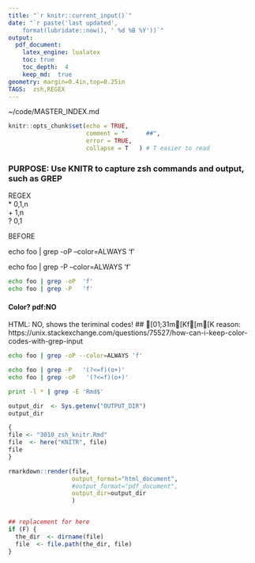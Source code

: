 ```yaml
---
title: "`r knitr::current_input()`"
date: "`r paste('last updated', 
    format(lubridate::now(), ' %d %B %Y'))`"
output:   
  pdf_document:   
    latex_engine: lualatex  
    toc: true
    toc_depth:  4   
    keep_md:  true 
geometry: margin=0.4in,top=0.25in   
TAGS:  zsh,REGEX
---
```

~/code/MASTER_INDEX.md

<!--
!zathura ~/Downloads/print_and_delete/3010_zsh_knitr.pdf
-->



```r
knitr::opts_chunk$set(echo = TRUE,
                      comment = "      ##",
                      error = TRUE,
                      collapse = T   ) # T easier to read
```

### PURPOSE:   Use KNITR to capture zsh commands and output, such as GREP

REGEX  
*   0,1,n  
+   1,n  
?   0,1  

BEFORE

echo foo | grep -oP --color=ALWAYS 'f'

echo foo | grep -P  --color=ALWAYS 'f'

```zsh
echo foo | grep -oP  'f'
echo foo | grep -P   'f'
```

#### Color? pdf:NO
HTML:  NO, shows the teriminal codes!
 ## [01;31m[Kf[m[K
 reason:  https://unix.stackexchange.com/questions/75527/how-can-i-keep-color-codes-with-grep-input
```zsh
echo foo | grep -oP --color=ALWAYS 'f'
```


```zsh

echo foo | grep -P   '(?<=f)(o+)'
echo foo | grep -oP   '(?<=f)(o+)'
```




```zsh
print -l * | grep -E 'Rmd$'
```


```r


output_dir  <- Sys.getenv("OUTPUT_DIR")
output_dir

{
file <- "3010_zsh_knitr.Rmd"
file  <- here("KNITR", file)
file
}

rmarkdown::render(file,
                  output_format="html_document",
                  #output_format="pdf_document",
                  output_dir=output_dir
                  )


## replacement for here
if (F) {
  the_dir  <- dirname(file)
  file  <- file.path(the_dir, file)
}

```
